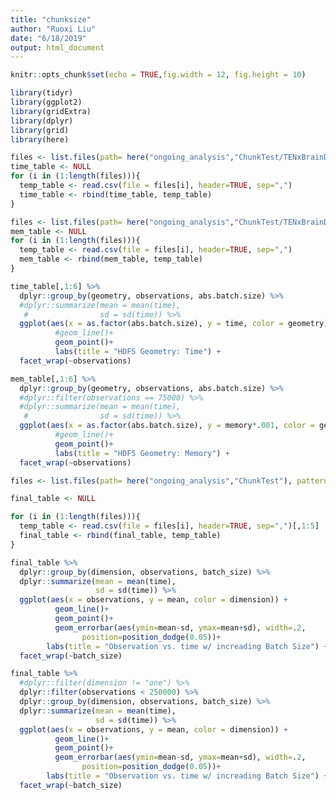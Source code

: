 ```yaml
---
title: "chunksize"
author: "Ruoxi Liu"
date: "6/18/2019"
output: html_document
---
```


```r
knitr::opts_chunk$set(echo = TRUE,fig.width = 12, fig.height = 10)
```

```r
library(tidyr)
library(ggplot2)
library(gridExtra)
library(dplyr)
library(grid)
library(here)
```

```r
files <- list.files(path= here("ongoing_analysis","ChunkTest/TENxBrainData/Output"), pattern="^time_[a-z]+.csv", full.names=TRUE, recursive=FALSE)
time_table <- NULL
for (i in (1:length(files))){
  temp_table <- read.csv(file = files[i], header=TRUE, sep=",")
  time_table <- rbind(time_table, temp_table)
}

files <- list.files(path= here("ongoing_analysis","ChunkTest/TENxBrainData/Output"), pattern="^mem_[a-z]+.csv", full.names=TRUE, recursive=FALSE)
mem_table <- NULL
for (i in (1:length(files))){
  temp_table <- read.csv(file = files[i], header=TRUE, sep=",")
  mem_table <- rbind(mem_table, temp_table)
}
```

```r
time_table[,1:6] %>% 
  dplyr::group_by(geometry, observations, abs.batch.size) %>% 
  #dplyr::summarize(mean = mean(time), 
   #                sd = sd(time)) %>% 
  ggplot(aes(x = as.factor(abs.batch.size), y = time, color = geometry)) +
          #geom_line()+
          geom_point()+
          labs(title = "HDF5 Geometry: Time") + 
  facet_wrap(~observations)
```
```r
mem_table[,1:6] %>% 
  dplyr::group_by(geometry, observations, abs.batch.size) %>% 
  #dplyr::filter(observations == 75000) %>%
  #dplyr::summarize(mean = mean(time), 
   #                sd = sd(time)) %>% 
  ggplot(aes(x = as.factor(abs.batch.size), y = memory*.001, color = geometry)) +
          #geom_line()+
          geom_point()+
          labs(title = "HDF5 Geometry: Memory") + 
  facet_wrap(~observations)
```

```r
files <- list.files(path= here("ongoing_analysis","ChunkTest"), pattern="*.csv", full.names=TRUE, recursive=FALSE)

final_table <- NULL

for (i in (1:length(files))){
  temp_table <- read.csv(file = files[i], header=TRUE, sep=",")[,1:5]
  final_table <- rbind(final_table, temp_table)
}
```

```r
final_table %>% 
  dplyr::group_by(dimension, observations, batch_size) %>% 
  dplyr::summarize(mean = mean(time), 
                   sd = sd(time)) %>% 
  ggplot(aes(x = observations, y = mean, color = dimension)) +
          geom_line()+
          geom_point()+
          geom_errorbar(aes(ymin=mean-sd, ymax=mean+sd), width=.2,
                position=position_dodge(0.05))+
        labs(title = "Observation vs. time w/ increading Batch Size") + 
  facet_wrap(~batch_size)
```

```r
final_table %>% 
  #dplyr::filter(dimension != "one") %>%
  dplyr::filter(observations < 250000) %>%
  dplyr::group_by(dimension, observations, batch_size) %>% 
  dplyr::summarize(mean = mean(time), 
                   sd = sd(time)) %>% 
  ggplot(aes(x = observations, y = mean, color = dimension)) +
          geom_line()+
          geom_point()+
          geom_errorbar(aes(ymin=mean-sd, ymax=mean+sd), width=.2,
                position=position_dodge(0.05))+
        labs(title = "Observation vs. time w/ increading Batch Size") + 
  facet_wrap(~batch_size)
```

